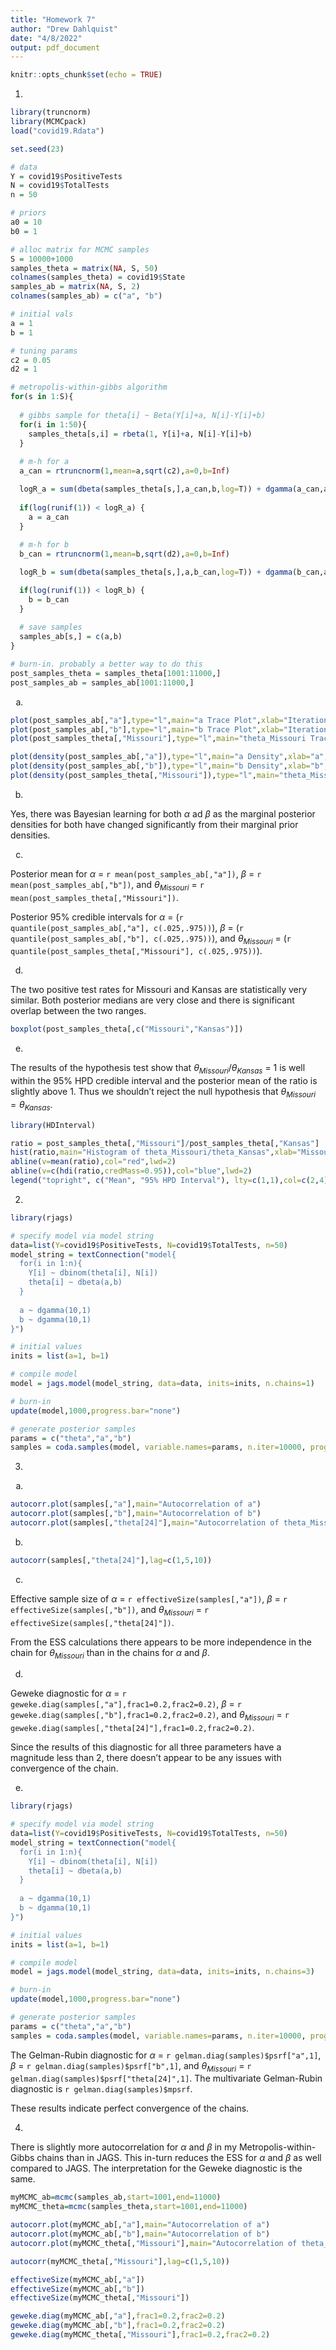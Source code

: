 ```yaml
---
title: "Homework 7"
author: "Drew Dahlquist"
date: "4/8/2022"
output: pdf_document
---
```


```r
knitr::opts_chunk$set(echo = TRUE)
```


1.

```r
library(truncnorm)
library(MCMCpack)
load("covid19.Rdata")

set.seed(23)

# data
Y = covid19$PositiveTests
N = covid19$TotalTests
n = 50

# priors
a0 = 10
b0 = 1

# alloc matrix for MCMC samples
S = 10000+1000
samples_theta = matrix(NA, S, 50)
colnames(samples_theta) = covid19$State
samples_ab = matrix(NA, S, 2)
colnames(samples_ab) = c("a", "b")

# initial vals
a = 1
b = 1

# tuning params
c2 = 0.05
d2 = 1

# metropolis-within-gibbs algorithm
for(s in 1:S){
  
  # gibbs sample for theta[i] ~ Beta(Y[i]+a, N[i]-Y[i]+b)
  for(i in 1:50){
    samples_theta[s,i] = rbeta(1, Y[i]+a, N[i]-Y[i]+b)
  }
  
  # m-h for a
  a_can = rtruncnorm(1,mean=a,sqrt(c2),a=0,b=Inf)

  logR_a = sum(dbeta(samples_theta[s,],a_can,b,log=T)) + dgamma(a_can,a0,b0,log=T) + log(dtruncnorm(x=a,mean=a_can,sd=sqrt(c2),a=0,b=Inf)) - sum(dbeta(samples_theta[s,],a,b,log=T)) - dgamma(a,a0,b0,log=T) - log(dtruncnorm(x=a_can,mean=a,sd=sqrt(c2),a=0,b=Inf))
  
  if(log(runif(1)) < logR_a) {
    a = a_can
  }
    
  # m-h for b
  b_can = rtruncnorm(1,mean=b,sqrt(d2),a=0,b=Inf)

  logR_b = sum(dbeta(samples_theta[s,],a,b_can,log=T)) + dgamma(b_can,a0,b0,log=T) + log(dtruncnorm(x=b,mean=b_can,sd=sqrt(d2),a=0,b=Inf)) - sum(dbeta(samples_theta[s,],a,b,log=T)) - dgamma(b,a0,b0,log=T) - log(dtruncnorm(x=b_can,mean=b,sd=sqrt(d2),a=0,b=Inf))

  if(log(runif(1)) < logR_b) {
    b = b_can
  }
  
  # save samples
  samples_ab[s,] = c(a,b)
}

# burn-in. probably a better way to do this
post_samples_theta = samples_theta[1001:11000,]
post_samples_ab = samples_ab[1001:11000,]
```

(a)

```r
plot(post_samples_ab[,"a"],type="l",main="a Trace Plot",xlab="Iteration",ylab="a")
plot(post_samples_ab[,"b"],type="l",main="b Trace Plot",xlab="Iteration",ylab="b")
plot(post_samples_theta[,"Missouri"],type="l",main="theta_Missouri Trace Plot",xlab="Iteration",ylab="theta_Missouri")

plot(density(post_samples_ab[,"a"]),type="l",main="a Density",xlab="a",ylab="Density")
plot(density(post_samples_ab[,"b"]),type="l",main="b Density",xlab="b",ylab="Density")
plot(density(post_samples_theta[,"Missouri"]),type="l",main="theta_Missouri Density",xlab="theta_Missouri",ylab="Density")
```

(b)

Yes, there was Bayesian learning for both $\alpha$ ad $\beta$ as the marginal posterior densities for both have changed significantly from their marginal prior densities.

(c)

Posterior mean for $\alpha$ = `r mean(post_samples_ab[,"a"])`, $\beta$ = `r mean(post_samples_ab[,"b"])`, and $\theta_{Missouri}$ = `r mean(post_samples_theta[,"Missouri"])`.

Posterior 95% credible intervals for $\alpha$ = (`r quantile(post_samples_ab[,"a"], c(.025,.975))`), $\beta$ = (`r quantile(post_samples_ab[,"b"], c(.025,.975))`), and $\theta_{Missouri}$ = (`r quantile(post_samples_theta[,"Missouri"], c(.025,.975))`).

(d)

The two positive test rates for Missouri and Kansas are statistically very similar. Both posterior medians are very close and there is significant overlap between the two ranges.

```r
boxplot(post_samples_theta[,c("Missouri","Kansas")])
```

(e)

The results of the hypothesis test show that $\theta_{Missouri}$/$\theta_{Kansas}$ = 1 is well within the 95% HPD credible interval and the posterior mean of the ratio is slightly above 1. Thus we shouldn't reject the null hypothesis that $\theta_{Missouri} = \theta_{Kansas}$.

```r
library(HDInterval)

ratio = post_samples_theta[,"Missouri"]/post_samples_theta[,"Kansas"]
hist(ratio,main="Histogram of theta_Missouri/theta_Kansas",xlab="Missouri/Kansas")
abline(v=mean(ratio),col="red",lwd=2)
abline(v=c(hdi(ratio,credMass=0.95)),col="blue",lwd=2)
legend("topright", c("Mean", "95% HPD Interval"), lty=c(1,1),col=c(2,4))
```

2.

```r
library(rjags)

# specify model via model string
data=list(Y=covid19$PositiveTests, N=covid19$TotalTests, n=50)
model_string = textConnection("model{
  for(i in 1:n){
    Y[i] ~ dbinom(theta[i], N[i])
    theta[i] ~ dbeta(a,b)
  }
  
  a ~ dgamma(10,1)
  b ~ dgamma(10,1)
}")

# initial values
inits = list(a=1, b=1)

# compile model
model = jags.model(model_string, data=data, inits=inits, n.chains=1)

# burn-in
update(model,1000,progress.bar="none")

# generate posterior samples
params = c("theta","a","b")
samples = coda.samples(model, variable.names=params, n.iter=10000, progress.bar="none")
```

3.

(a)

```r
autocorr.plot(samples[,"a"],main="Autocorrelation of a")
autocorr.plot(samples[,"b"],main="Autocorrelation of b")
autocorr.plot(samples[,"theta[24]"],main="Autocorrelation of theta_Missouri")
```

(b)

```r
autocorr(samples[,"theta[24]"],lag=c(1,5,10))
```

(c)

Effective sample size of $\alpha$ = `r effectiveSize(samples[,"a"])`, $\beta$ = `r effectiveSize(samples[,"b"])`, and $\theta_{Missouri}$ = `r effectiveSize(samples[,"theta[24]"])`.

From the ESS calculations there appears to be more independence in the chain for $\theta_{Missouri}$ than in the chains for $\alpha$ and $\beta$.

(d)

Geweke diagnostic for $\alpha$ = `r geweke.diag(samples[,"a"],frac1=0.2,frac2=0.2)`, $\beta$ = `r geweke.diag(samples[,"b"],frac1=0.2,frac2=0.2)`, and $\theta_{Missouri}$ = `r geweke.diag(samples[,"theta[24]"],frac1=0.2,frac2=0.2)`.

Since the results of this diagnostic for all three parameters have a magnitude less than 2, there doesn't appear to be any issues with convergence of the chain.

(e)

```r
library(rjags)

# specify model via model string
data=list(Y=covid19$PositiveTests, N=covid19$TotalTests, n=50)
model_string = textConnection("model{
  for(i in 1:n){
    Y[i] ~ dbinom(theta[i], N[i])
    theta[i] ~ dbeta(a,b)
  }
  
  a ~ dgamma(10,1)
  b ~ dgamma(10,1)
}")

# initial values
inits = list(a=1, b=1)

# compile model
model = jags.model(model_string, data=data, inits=inits, n.chains=3)

# burn-in
update(model,1000,progress.bar="none")

# generate posterior samples
params = c("theta","a","b")
samples = coda.samples(model, variable.names=params, n.iter=10000, progress.bar="none")
```

The Gelman-Rubin diagnostic for $\alpha$ = `r gelman.diag(samples)$psrf["a",1]`, $\beta$ = `r gelman.diag(samples)$psrf["b",1]`, and $\theta_{Missouri}$ = `r gelman.diag(samples)$psrf["theta[24]",1]`. The multivariate Gelman-Rubin diagnostic is `r gelman.diag(samples)$mpsrf`.

These results indicate perfect convergence of the chains.

4.

There is slightly more autocorrelation for $\alpha$ and $\beta$ in my Metropolis-within-Gibbs chains than in JAGS. This in-turn reduces the ESS for $\alpha$ and $\beta$ as well compared to JAGS. The interpretation for the Geweke diagnostic is the same.

```r
myMCMC_ab=mcmc(samples_ab,start=1001,end=11000)
myMCMC_theta=mcmc(samples_theta,start=1001,end=11000)

autocorr.plot(myMCMC_ab[,"a"],main="Autocorrelation of a")
autocorr.plot(myMCMC_ab[,"b"],main="Autocorrelation of b")
autocorr.plot(myMCMC_theta[,"Missouri"],main="Autocorrelation of theta_Missouri")

autocorr(myMCMC_theta[,"Missouri"],lag=c(1,5,10))

effectiveSize(myMCMC_ab[,"a"])
effectiveSize(myMCMC_ab[,"b"])
effectiveSize(myMCMC_theta[,"Missouri"])

geweke.diag(myMCMC_ab[,"a"],frac1=0.2,frac2=0.2)
geweke.diag(myMCMC_ab[,"b"],frac1=0.2,frac2=0.2)
geweke.diag(myMCMC_theta[,"Missouri"],frac1=0.2,frac2=0.2)
```
